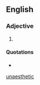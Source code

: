 {{also|unaesthetic}}
==English==

===Adjective===
{{en-adj}}

# {{obsolete form of|unaesthetic|lang=en}}

====Quotations====
* {{seeCites}}

[[Category:English terms spelled with Æ|unaesthetic]]